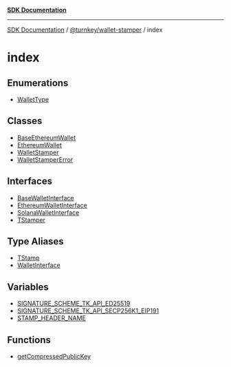[**SDK Documentation**](../../../README.mdx)

***

[SDK Documentation](../../../packages.mdx) / [@turnkey/wallet-stamper](../README.mdx) / index

# index

## Enumerations

- [WalletType](enumerations/WalletType.mdx)

## Classes

- [BaseEthereumWallet](classes/BaseEthereumWallet.mdx)
- [EthereumWallet](classes/EthereumWallet.mdx)
- [WalletStamper](classes/WalletStamper.mdx)
- [WalletStamperError](classes/WalletStamperError.mdx)

## Interfaces

- [BaseWalletInterface](interfaces/BaseWalletInterface.mdx)
- [EthereumWalletInterface](interfaces/EthereumWalletInterface.mdx)
- [SolanaWalletInterface](interfaces/SolanaWalletInterface.mdx)
- [TStamper](interfaces/TStamper.mdx)

## Type Aliases

- [TStamp](type-aliases/TStamp.mdx)
- [WalletInterface](type-aliases/WalletInterface.mdx)

## Variables

- [SIGNATURE\_SCHEME\_TK\_API\_ED25519](variables/SIGNATURE_SCHEME_TK_API_ED25519.mdx)
- [SIGNATURE\_SCHEME\_TK\_API\_SECP256K1\_EIP191](variables/SIGNATURE_SCHEME_TK_API_SECP256K1_EIP191.mdx)
- [STAMP\_HEADER\_NAME](variables/STAMP_HEADER_NAME.mdx)

## Functions

- [getCompressedPublicKey](functions/getCompressedPublicKey.mdx)
